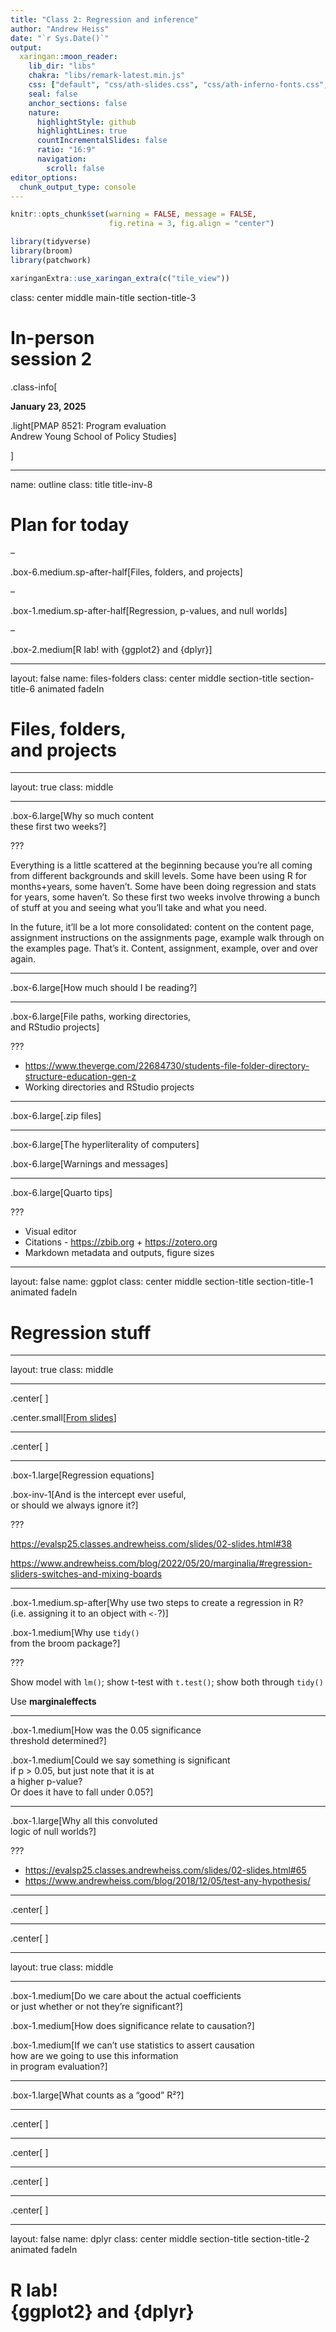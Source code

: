 ```yaml
---
title: "Class 2: Regression and inference"
author: "Andrew Heiss"
date: "`r Sys.Date()`"
output:
  xaringan::moon_reader:
    lib_dir: "libs"
    chakra: "libs/remark-latest.min.js"
    css: ["default", "css/ath-slides.css", "css/ath-inferno-fonts.css", "css/animate.css"]
    seal: false
    anchor_sections: false
    nature:
      highlightStyle: github
      highlightLines: true
      countIncrementalSlides: false
      ratio: "16:9"
      navigation:
        scroll: false
editor_options: 
  chunk_output_type: console
---
```


```r
knitr::opts_chunk$set(warning = FALSE, message = FALSE, 
                      fig.retina = 3, fig.align = "center")
```

```r
library(tidyverse)
library(broom)
library(patchwork)
```

```r
xaringanExtra::use_xaringan_extra(c("tile_view"))
```

class: center middle main-title section-title-3

# In-person<br>session 2

.class-info[

**January 23, 2025**

.light[PMAP 8521: Program evaluation<br>
Andrew Young School of Policy Studies
]

]

---

name: outline
class: title title-inv-8

# Plan for today

--

.box-6.medium.sp-after-half[Files, folders, and projects]

--

.box-1.medium.sp-after-half[Regression, p-values, and null worlds]

--

.box-2.medium[R lab! with {ggplot2} and {dplyr}]

---

layout: false
name: files-folders
class: center middle section-title section-title-6 animated fadeIn

# Files, folders,<br>and projects

---

layout: true
class: middle

---

.box-6.large[Why so much content<br>these first two weeks?]

???

Everything is a little scattered at the beginning because you're all coming from different backgrounds and skill levels. Some have been using R for months+years, some haven't. Some have been doing regression and stats for years, some haven't. So these first two weeks involve throwing a bunch of stuff at you and seeing what you'll take and what you need.

In the future, it'll be a lot more consolidated: content on the content page, assignment instructions on the assignments page, example walk through on the examples page. That's it. Content, assignment, example, over and over again.

---

.box-6.large[How much should I be reading?]

---

.box-6.large[File paths, working directories,<br>and RStudio projects]

???

- <https://www.theverge.com/22684730/students-file-folder-directory-structure-education-gen-z>
- Working directories and RStudio projects

---

.box-6.large[.zip files]

---

.box-6.large[The hyperliterality of computers]

.box-6.large[Warnings and messages]

---

.box-6.large[Quarto tips]

???

- Visual editor
- Citations - <https://zbib.org> + <https://zotero.org>
- Markdown metadata and outputs, figure sizes

---

layout: false
name: ggplot
class: center middle section-title section-title-1 animated fadeIn

# Regression stuff

---

layout: true
class: middle

---

.center[
<figure>
  <img src="img/02-class/slider-switch-annotated-80.jpg" alt="Sliders and switches" title="Sliders and switches" width="100%">
</figure>
]

.center.small[[From slides](https://evalsp25.classes.andrewheiss.com/slides/02-slides.html#39)]

---

.center[
<figure>
  <img src="img/02-class/mixer-board-annotated-80.jpg" alt="Mixer board" title="Mixer board" width="100%">
</figure>
]

---

.box-1.large[Regression equations]

.box-inv-1[And is the intercept ever useful,<br>or should we always ignore it?]

???

<https://evalsp25.classes.andrewheiss.com/slides/02-slides.html#38>

<https://www.andrewheiss.com/blog/2022/05/20/marginalia/#regression-sliders-switches-and-mixing-boards>

---

.box-1.medium.sp-after[Why use two steps to create a regression in R?<br>(i.e. assigning it to an object with `<-`?)]

.box-1.medium[Why use `tidy()`<br>from the broom package?]

???

Show model with `lm()`; show t-test with `t.test()`; show both through `tidy()`

Use **marginaleffects**

---

.box-1.medium[How was the 0.05 significance<br>threshold determined?] 

.box-1.medium[Could we say something is significant<br>if p > 0.05, but just note that it is at<br>a higher p-value?<br>Or does it have to fall under 0.05?]

---

.box-1.large[Why all this convoluted<br>logic of null worlds?]

???

- <https://evalsp25.classes.andrewheiss.com/slides/02-slides.html#65>
- <https://www.andrewheiss.com/blog/2018/12/05/test-any-hypothesis/>

---

.center[
<figure>
  <img src="img/02-class/oatmeal-ratings.png" alt="Oatmeal ratings" title="Oatmeal ratings" width="80%">
</figure>
]


---

.center[
<figure>
  <img src="img/02-class/oatmeal-ratings-1.png" alt="Oatmeal ratings" title="Oatmeal ratings" width="80%">
</figure>
]

---

layout: true
class: middle

---

.box-1.medium[Do we care about the actual coefficients<br>or just whether or not they're significant?]

.box-1.medium[How does significance relate to causation?]

.box-1.medium[If we can't use statistics to assert causation<br>how are we going to use this information<br>in program evaluation?]

---

.box-1.large[What counts as a "good" R²?]

---

.center[
<figure>
  <img src="img/02-class/nice-plot-1.png" alt="Euler diagram" title="Euler diagram" width="45%">
</figure>
]

---

.center[
<figure>
  <img src="img/02-class/plot-diagram-prediction-1.png" alt="R2 prediction" title="R2 prediction" width="75%">
</figure>
]

---

.center[
<figure>
  <img src="img/02-class/plot-diagram-estimation-1.png" alt="R2 estimation" title="R2 estimation" width="75%">
</figure>
]

---

.center[
<figure>
  <img src="img/02-class/prediction-vs-estimation.jpg" alt="R2 estimation vs prediction" title="R2 estimation vs prediction" width="100%">
</figure>
]

---


layout: false
name: dplyr
class: center middle section-title section-title-2 animated fadeIn

# R lab!<br>{ggplot2} and {dplyr}
